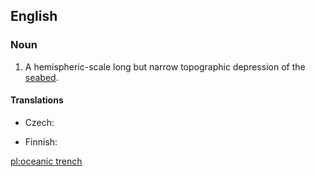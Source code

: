 ==English==
{{wikipedia}}

===Noun===
{{en-noun|head=[[oceanic]] [[trench]]|es}}

# {{context|geology|lang=en}} A hemispheric-scale long but narrow topographic depression of the [[seabed]].

====Translations====
{{trans-top|depression of the sea floor}}
* Czech: {{t|cs|podmořský příkop|m}}
{{trans-mid}}
* Finnish: {{t|fi|syvänmeren hauta}}
{{trans-bottom}}

[[pl:oceanic trench]]